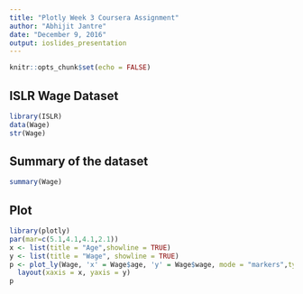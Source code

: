 ---
title: "Plotly Week 3 Coursera Assignment"
author: "Abhijit Jantre"
date: "December 9, 2016"
output: ioslides_presentation
---

```{r setup, include=FALSE}
knitr::opts_chunk$set(echo = FALSE)
```

## ISLR Wage Dataset

```{r}
library(ISLR)
data(Wage)
str(Wage)
```

## Summary of the dataset

```{r}
summary(Wage)

```

## Plot

```{r, message=FALSE, warning=FALSE}
library(plotly)
par(mar=c(5.1,4.1,4.1,2.1))
x <- list(title = "Age",showline = TRUE)
y <- list(title = "Wage", showline = TRUE)
p <- plot_ly(Wage, 'x' = Wage$age, 'y' = Wage$wage, mode = "markers",type = "scatter", color = Wage$education) %>%
  layout(xaxis = x, yaxis = y)
p
```


